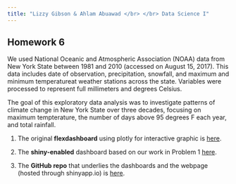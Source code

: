 ```yaml
---
title: "Lizzy Gibson & Ahlam Abuawad </br> </br> Data Science I"
---
```


## Homework 6

We used National Oceanic and Atmospheric Association (NOAA) data from New York State between 1981 and 2010 (accessed on August 15, 2017). This data includes date of observation, precipitation, snowfall, and maximum and minimum temperatureat weather stations across the state. Variables were processed to represent full millimeters and degrees Celsius.

The goal of this exploratory data analysis was to investigate patterns of climate change in New York State over three decades, focusing on maximum tempterature, the number of days above 95 degrees F each year, and total rainfall.

1. The original **flexdashboard** using plotly for interactive graphic is [here](p8105_hw6_eag2186_problem_1.html).

2. The **shiny-enabled** dashboard based on our work in Problem 1 [here]().

3. The **GitHub repo** that underlies the dashboards and the webpage (hosted through shinyapp.io) is [here](https://github.com/lizzyagibson/p8105_hw6_eag2186).
